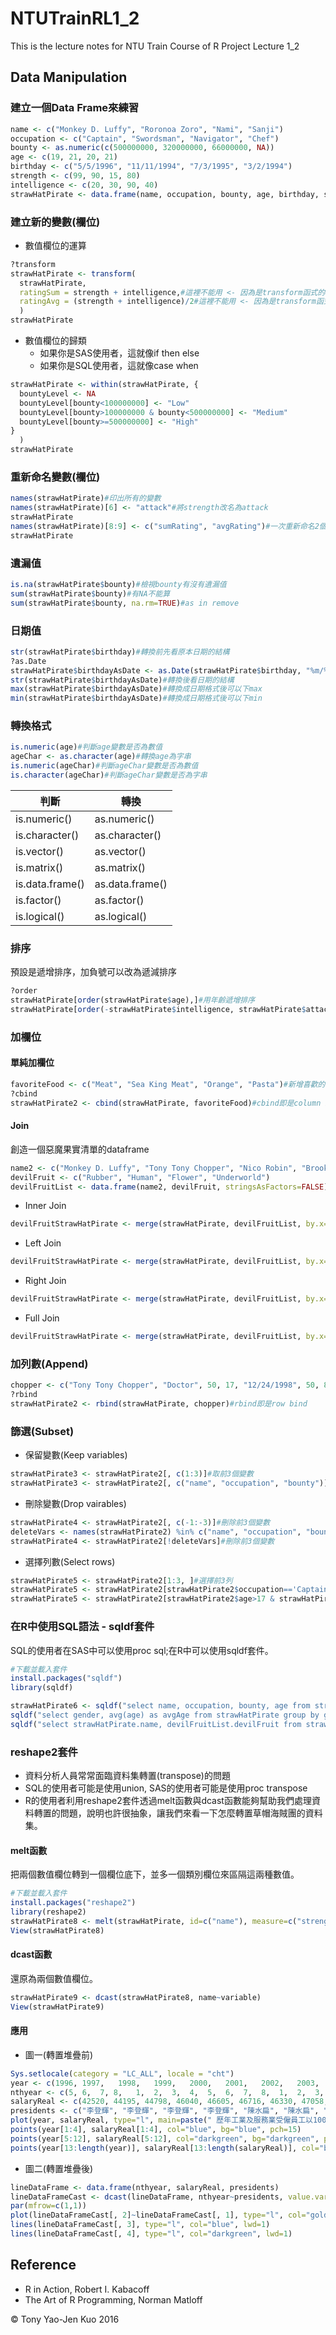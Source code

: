 # NTUTrainRL1_2
This is the lecture notes for NTU Train Course of R Project Lecture 1_2

## Data Manipulation

### 建立一個Data Frame來練習

```r
name <- c("Monkey D. Luffy", "Roronoa Zoro", "Nami", "Sanji")
occupation <- c("Captain", "Swordsman", "Navigator", "Chef")
bounty <- as.numeric(c(500000000, 320000000, 66000000, NA))
age <- c(19, 21, 20, 21)
birthday <- c("5/5/1996", "11/11/1994", "7/3/1995", "3/2/1994")
strength <- c(99, 90, 15, 80)
intelligence <- c(20, 30, 90, 40)
strawHatPirate <- data.frame(name, occupation, bounty, age, birthday, strength, intelligence, stringsAsFactors=FALSE)
```

### 建立新的變數(欄位)

* 數值欄位的運算

```r
?transform
strawHatPirate <- transform(
  strawHatPirate,
  ratingSum = strength + intelligence,#這裡不能用 <- 因為是transform函式的option
  ratingAvg = (strength + intelligence)/2#這裡不能用 <- 因為是transform函式的option
  )
strawHatPirate
```

* 數值欄位的歸類
  * 如果你是SAS使用者，這就像if then else
  * 如果你是SQL使用者，這就像case when

```r
strawHatPirate <- within(strawHatPirate, {
  bountyLevel <- NA
  bountyLevel[bounty<100000000] <- "Low"
  bountyLevel[bounty>100000000 & bounty<500000000] <- "Medium"
  bountyLevel[bounty>=500000000] <- "High"
}
  )
strawHatPirate
```

### 重新命名變數(欄位)

```r
names(strawHatPirate)#印出所有的變數
names(strawHatPirate)[6] <- "attack"#將strength改名為attack
strawHatPirate
names(strawHatPirate)[8:9] <- c("sumRating", "avgRating")#一次重新命名2個變數名
strawHatPirate
```

### 遺漏值

```r
is.na(strawHatPirate$bounty)#檢視bounty有沒有遺漏值
sum(strawHatPirate$bounty)#有NA不能算
sum(strawHatPirate$bounty, na.rm=TRUE)#as in remove
```

### 日期值

```r
str(strawHatPirate$birthday)#轉換前先看原本日期的結構
?as.Date
strawHatPirate$birthdayAsDate <- as.Date(strawHatPirate$birthday, "%m/%d/%Y")#大寫Y是4位數年份, 小寫y是2位數年份
str(strawHatPirate$birthdayAsDate)#轉換後看日期的結構
max(strawHatPirate$birthdayAsDate)#轉換成日期格式後可以下max
min(strawHatPirate$birthdayAsDate)#轉換成日期格式後可以下min
```

### 轉換格式

```r
is.numeric(age)#判斷age變數是否為數值
ageChar <- as.character(age)#轉換age為字串
is.numeric(ageChar)#判斷ageChar變數是否為數值
is.character(ageChar)#判斷ageChar變數是否為字串
```

判斷|轉換
----|----
is.numeric()|as.numeric()
is.character()|as.character()
is.vector()|as.vector()
is.matrix()|as.matrix()
is.data.frame()|as.data.frame()
is.factor()|as.factor()
is.logical()|as.logical()

### 排序

預設是遞增排序，加負號可以改為遞減排序

```r
?order
strawHatPirate[order(strawHatPirate$age),]#用年齡遞增排序
strawHatPirate[order(-strawHatPirate$intelligence, strawHatPirate$attack),]#先用智力遞減排序再用力量遞增排序
```

### 加欄位

#### 單純加欄位

```r
favoriteFood <- c("Meat", "Sea King Meat", "Orange", "Pasta")#新增喜歡的食物
?cbind
strawHatPirate2 <- cbind(strawHatPirate, favoriteFood)#cbind即是column bind
```

#### Join

創造一個惡魔果實清單的dataframe

```r
name2 <- c("Monkey D. Luffy", "Tony Tony Chopper", "Nico Robin", "Brook")
devilFruit <- c("Rubber", "Human", "Flower", "Underworld")
devilFruitList <- data.frame(name2, devilFruit, stringsAsFactors=FALSE)
```

* Inner Join
```r
devilFruitStrawHatPirate <- merge(strawHatPirate, devilFruitList, by.x="name", by.y="name2")#預設就是inner join
```
* Left Join
```r
devilFruitStrawHatPirate <- merge(strawHatPirate, devilFruitList, by.x="name", by.y="name2", all.x=TRUE)#使用all.x=TRUE的option
```
* Right Join
```r
devilFruitStrawHatPirate <- merge(strawHatPirate, devilFruitList, by.x="name", by.y="name2", all.y=TRUE)#使用all.y=TRUE的option
```
* Full Join
```r
devilFruitStrawHatPirate <- merge(strawHatPirate, devilFruitList, by.x="name", by.y="name2", all.x=TRUE, all.y=TRUE)#使用all.x=TRUE與all.y=TRUE的option
```

### 加列數(Append)

```r
chopper <- c("Tony Tony Chopper", "Doctor", 50, 17, "12/24/1998", 50, 80)#加入喬巴
?rbind
strawHatPirate2 <- rbind(strawHatPirate, chopper)#rbind即是row bind
```

### 篩選(Subset)

* 保留變數(Keep variables)

```r
strawHatPirate3 <- strawHatPirate2[, c(1:3)]#取前3個變數
strawHatPirate3 <- strawHatPirate2[, c("name", "occupation", "bounty")]#取前3個變數
```

* 刪除變數(Drop vairables)

```r
strawHatPirate4 <- strawHatPirate2[, c(-1:-3)]#刪除前3個變數
deleteVars <- names(strawHatPirate2) %in% c("name", "occupation", "bounty")#logical test
strawHatPirate4 <- strawHatPirate2[!deleteVars]#刪除前3個變數
```

* 選擇列數(Select rows)

```r
strawHatPirate5 <- strawHatPirate2[1:3, ]#選擇前3列
strawHatPirate5 <- strawHatPirate2[strawHatPirate2$occupation=='Captain', ]
strawHatPirate5 <- strawHatPirate2[strawHatPirate2$age>17 & strawHatPirate2$strength>30, ]#2個篩選條件使用&連接
```

### 在R中使用SQL語法 - sqldf套件

SQL的使用者在SAS中可以使用proc sql;在R中可以使用sqldf套件。

```r
#下載並載入套件
install.packages("sqldf")
library(sqldf)

strawHatPirate6 <- sqldf("select name, occupation, bounty, age from strawHatPirate where age>19 order by bounty asc")
sqldf("select gender, avg(age) as avgAge from strawHatPirate group by gender")
sqldf("select strawHatPirate.name, devilFruitList.devilFruit from strawHatPirate inner join devilFruitList on strawHatPirate.name=devilFruitList.name2")
```

### reshape2套件

* 資料分析人員常常面臨資料集轉置(transpose)的問題
* SQL的使用者可能是使用union, SAS的使用者可能是使用proc transpose
* R的使用者利用reshape2套件透過melt函數與dcast函數能夠幫助我們處理資料轉置的問題，說明也許很抽象，讓我們來看一下怎麼轉置草帽海賊團的資料集。

#### melt函數

把兩個數值欄位轉到一個欄位底下，並多一個類別欄位來區隔這兩種數值。

```r
#下載並載入套件
install.packages("reshape2")
library(reshape2)
strawHatPirate8 <- melt(strawHatPirate, id=c("name"), measure=c("strength", "intelligence"))
View(strawHatPirate8)
```

#### dcast函數

還原為兩個數值欄位。

```r
strawHatPirate9 <- dcast(strawHatPirate8, name~variable)
View(strawHatPirate9)
```

#### 應用

* 圖一(轉置堆疊前)

```r
Sys.setlocale(category = "LC_ALL", locale = "cht")
year <- c(1996, 1997,	1998,	1999,	2000,	2001,	2002,	2003,	2004,	2005,	2006,	2007,	2008,	2009,	2010,	2011,	2012,	2013,	2014)
nthyear <- c(5, 6,	7, 8,	1,	2,	3,	4,	5,	6,	7,	8,	1,	2,	3,	4,	5,	6,	7)
salaryReal <- c(42520, 44195, 44798, 46040, 46605, 46716, 46330, 47058, 46989, 46447, 46521, 46650, 45038, 43193, 44989, 45508, 44726, 44446, 45494)
presidents <- c("李登輝", "李登輝", "李登輝", "李登輝", "陳水扁", "陳水扁", "陳水扁", "陳水扁", "陳水扁", "陳水扁", "陳水扁", "陳水扁", "馬英九", "馬英九", "馬英九", "馬英九", "馬英九", "馬英九", "馬英九")
plot(year, salaryReal, type="l", main=paste(" 歷年工業及服務業受僱員工以100年價格衡量之實質薪資"), sub=paste("資料來源: 行政院主計總處","\n","https://www.dgbas.gov.tw/public/Attachment/5225164112198I9Y1K.pdf"),  lwd=1, xlab="", ylab="")
points(year[1:4], salaryReal[1:4], col="blue", bg="blue", pch=15)
points(year[5:12], salaryReal[5:12], col="darkgreen", bg="darkgreen", pch=16)
points(year[13:length(year)], salaryReal[13:length(salaryReal)], col="blue", bg="blue", pch=17)
```

* 圖二(轉置堆疊後)

```r
lineDataFrame <- data.frame(nthyear, salaryReal, presidents)
lineDataFrameCast <- dcast(lineDataFrame, nthyear~presidents, value.var = "salaryReal")
par(mfrow=c(1,1))
plot(lineDataFrameCast[, 2]~lineDataFrameCast[, 1], type="l", col="goldenrod", ylim=c(42000, 50000), lwd=1)
lines(lineDataFrameCast[, 3], type="l", col="blue", lwd=1)
lines(lineDataFrameCast[, 4], type="l", col="darkgreen", lwd=1)
```

## Reference
* R in Action, Robert I. Kabacoff
* The Art of R Programming, Norman Matloff

&copy; Tony Yao-Jen Kuo 2016